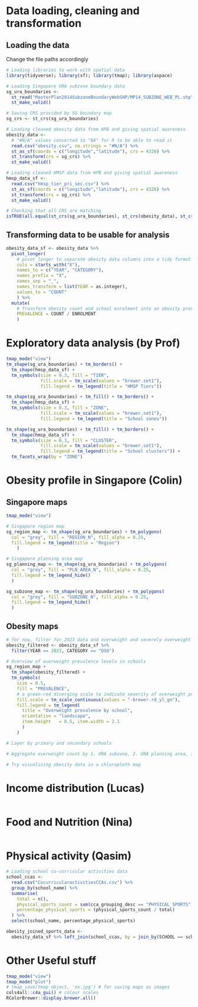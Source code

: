 # Data loading, cleaning and transformation

## Loading the data

Change the file paths accordingly

```r
# Loading libraries to work with spatial data
library(tidyverse); library(sf); library(tmap); library(aspace)

# Loading Singapore URA subzone boundary data
sg_ura_boundaries <- 
  st_read("MasterPlan2014SubzoneBoundaryWebSHP/MP14_SUBZONE_WEB_PL.shp") %>% 
  st_make_valid()

# Saving CRS provided by SG boundary map
sg_crs <- st_crs(sg_ura_boundaries)

# Loading cleaned obesity data from HPB and giving spatial awareness
obesity_data <- 
  # "#N/A" values converted to "NA" for R to be able to read it
  read.csv("obesity.csv", na.strings = "#N/A") %>% 
  st_as_sf(coords = c("longitude","latitude"), crs = 4326) %>% 
  st_transform(crs = sg_crs) %>% 
  st_make_valid()

# Loading cleaned HMSP data from HPB and giving spatial awareness
hmsp_data_sf <- 
  read.csv("hmsp_tier_pri_sec.csv") %>% 
  st_as_sf(coords = c("longitude","latitude"), crs = 4326) %>% 
  st_transform(crs = sg_crs) %>% 
  st_make_valid()

# Checking that all CRS are matching
isTRUE(all.equal(st_crs(sg_ura_boundaries), st_crs(obesity_data), st_crs(hmsp_data_sf)))
```

## Transforming data to be usable for analysis

```r
obesity_data_sf <- obesity_data %>% 
  pivot_longer(
    # pivot_longer to separate obesity data columns into a tidy format
    cols = starts_with("X"),
    names_to = c("YEAR", "CATEGORY"),
    names_prefix = "X",
    names_sep = "_",
    names_transform = list(YEAR = as.integer),
    values_to = "COUNT"
    ) %>% 
  mutate(
    # Transform obesity count and school enrolment into an obesity prevalence figure
    PREVALENCE = COUNT / ENROLMENT
    )
```

# Exploratory data analysis (by Prof)

```r
tmap_mode("view")
tm_shape(sg_ura_boundaries) + tm_borders() +
  tm_shape(hmsp_data_sf) +
  tm_symbols(size = 0.3, fill = "TIER", 
             fill.scale = tm_scale(values = "brewer.set1"), 
             fill.legend = tm_legend(title = "HMSP Tiers"))

tm_shape(sg_ura_boundaries) + tm_fill() + tm_borders() +
  tm_shape(hmsp_data_sf) +
  tm_symbols(size = 0.3, fill = "ZONE", 
             fill.scale = tm_scale(values = "brewer.set1"), 
             fill.legend = tm_legend(title = "School zones"))

tm_shape(sg_ura_boundaries) + tm_fill() + tm_borders() +
  tm_shape(hmsp_data_sf) +
  tm_symbols(size = 0.3, fill = "CLUSTER", 
             fill.scale = tm_scale(values = "brewer.set1"), 
             fill.legend = tm_legend(title = "School clusters")) +
  tm_facets_wrap(by = "ZONE")
```

# Obesity profile in Singapore (Colin)

## Singapore maps

```r
tmap_mode("view")

# Singapore region map
sg_region_map <- tm_shape(sg_ura_boundaries) + tm_polygons(
  col = "grey", fill = "REGION_N", fill_alpha = 0.25, 
  fill.legend = tm_legend(title = "Region")
    )

# Singapore planning area map
sg_planning_map <- tm_shape(sg_ura_boundaries) + tm_polygons(
  col = "grey", fill = "PLN_AREA_N", fill_alpha = 0.25, 
  fill.legend = tm_legend_hide()
  )

sg_subzone_map <- tm_shape(sg_ura_boundaries) + tm_polygons(
  col = "grey", fill = "SUBZONE_N", fill_alpha = 0.25, 
  fill.legend = tm_legend_hide()
  )
```

## Obesity maps

```r
# for now, filter for 2023 data and overweight and severely overweight
obesity_filtered <- obesity_data_sf %>% 
  filter(YEAR == 2023, CATEGORY == "OSO")

# Overview of overweight prevalence levels in schools
sg_region_map +
  tm_shape(obesity_filtered) +
  tm_symbols(
    size = 0.5,
    fill = "PREVALENCE", 
    # a green-red diverging scale to indicate severity of overweight prevalence
    fill.scale = tm_scale_continuous(values = "-brewer.rd_yl_gn"), 
    fill.legend = tm_legend(
      title = "Overweight prevalence by school",
      orientation = "landscape", 
      item.height	= 0.5, item.width = 2.1
      )
    )

# Layer by primary and secondary schools

# Aggregate overweight count by 1. URA subzone, 2. URA planning area, 3. URA region, 4. MOE school zone, 5. MOE school cluster. Display the overweight prevalence level

# Try visualising obesity data in a chloropleth map
```

# Income distribution (Lucas)

```r

```

# Food and Nutrition (Nina)

```r

```

# Physical activity (Qasim)

```r
# Loading school co-curricular activities data
school_ccas <- 
  read.csv("CocurricularactivitiesCCAs.csv") %>% 
  group_by(school_name) %>% 
  summarise(
    total = n(),
    physical_sports_count = sum(cca_grouping_desc == "PHYSICAL SPORTS"),
    percentage_physical_sports = (physical_sports_count / total)
  ) %>% 
  select(school_name, percentage_physical_sports)

obesity_joined_sports_data <- 
  obesity_data_sf %>% left_join(school_ccas, by = join_by(SCHOOL == school_name))
```

# Other Useful stuff

```r
tmap_mode("view")
tmap_mode("plot")
# tmap_save(tmap_object, 'xx.jpg') # for saving maps as images
cols4all::c4a_gui() # colour scales
RColorBrewer::display.brewer.all()
```
